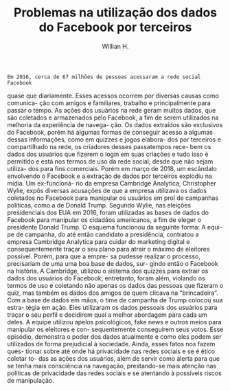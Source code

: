 % Problemas na utilização dos dados do Facebook por terceiros  
% Willian H.

    Em 2016, cerca de 67 milhões de pessoas acessaram a rede social Facebook 
quase que diariamente. Esses acessos ocorrem por diversas causas como comunica-
ção com amigos e familiares, trabalho e principalmente para passar o tempo. As 
ações dos usuários na rede geram muitos dados, que são coletados e armazenados 
pelo Facebook, a fim de serem utilizados na melhoria da experiência de navega-
ção. Os dados extraídos são exclusivos do Facebook, porém há algumas formas de 
conseguir acesso a algumas dessas informações, como em quizzes e jogos elabora-
dos por terceiros e compartilhado na rede, os criadores desses passatempos rece-
bem os dados dos usuários que fizerem o login em suas criações e tudo isso é 
permitido e está nos termos de uso da rede social, desde que não sejam utiliza-
dos para fins comerciais. Porém em março de 2018, um escândalo envolvendo o 
Facebook e a extração de dados por terceiros explodiu na mídia. Um ex-funcioná-
rio da empresa Cambridge Analytica, Christopher Wylie, expôs diversas acusações 
de que a empresa utilizava os dados coletados no Facebook para manipular os 
usuários em prol de campanhas políticas, como a de Donald Trump.
    Segundo Wylie, nas eleições presidenciais dos EUA em 2016, foram utilizadas 
as bases de dados do Facebook para manipular os cidadãos americanos, a fim de 
eleger o presidente Donald Trump. O esquema funcionou da seguinte forma: A equi-
pe de campanha, do até então candidato a presidência, contratou a empresa 
Cambridge Analytica para cuidar do marketing digital e consequentemente traçar 
o seu plano para atrair o máximo de eleitores possível. Porém, para que a empre-
sa pudesse realizar o processo, precisariam de uma uma boa base de dados, sur-
gindo então o Facebook na história. A Cambridge, utilizou o sistema dos quizzes 
para extrair os dados dos usuários do Facebook, entretanto, foram além, violando
os termos de uso e coletando não apenas os dados das pessoas que fizeram o quiz,
mas também os dados dos amigos de quem clicava na "brincadeira".
    Com a base de dados em mãos, o time de campanha de Trump colocou sua estra-
tégia em ação. Eles utilizaram os dados pessoais dos usuários para traçar o seu 
perfil e decidirem qual a melhor abordagem para cada um deles. A equipe utilizou
apelos psicológicos, fake news e outros meios para manipular os eleitores e con-
sequentemente conseguirem seus votos. 
    Esse episódio, demonstra o poder dos dados atualmente e como eles podem ser
utilizados de forma prejudicial à sociedade. Ainda, esses fatos nos fazem ques-
tionar sobre até onde há privacidade nas redes sociais e se é ético coletar to-
das as ações dos usuários, além de servir como alerta para que se tenha mais 
consciência na navegação, prestando-se mais atenção nas políticas de privacidade
das redes sociais e se atentando à possíveis riscos de manipulação. 
